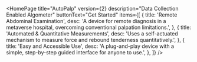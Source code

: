 
<HomePage
    title="AutoPalp"
    version={2}
    description="Data Collection Enabled Algometer"
    buttonText="Get Started"
    items={[
    {
        title: 'Remote Abdominal Examination',
        desc: 'A device for remote diagnosis in a metaverse hospital, overcoming conventional palpation limitations.',
    },
    {
        title: 'Automated & Quantitative Measurements',
        desc: 'Uses a self-actuated mechanism to measure force and rebound tenderness quantitatively.',
    },
    {
        title: 'Easy and Accessible Use',
        desc: 'A plug-and-play device with a simple, step-by-step guided interface for anyone to use.',
    },
    ]}
/>